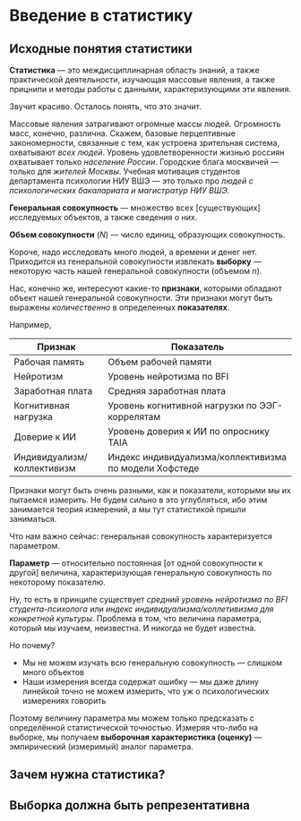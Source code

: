 # Введение в статистику {#intro}

## Исходные понятия статистики

**Статистика** --- это междисциплинарная область знаний, а также практической деятельности, изучающая массовые явления, а также прицнипи и методы работы с данными, характеризующими эти явления.

Звучит красиво. Осталось понять, что это значит.

Массовые явления затрагивают огромные массы людей. Огромность масс, конечно, различна. Скажем, базовые перцептивные закономерности, связанные с тем, как устроена зрительная система, охватывают *всех людей*. Уровень удовлетворенности жизнью россиян охватывает только *население России*. Городские блага москвичей --- только для *жителей Москвы*. Учебная мотивация студентов департамента психологии НИУ ВШЭ --- это только про *людей с психологических бакалариата и магистратур НИУ ВШЭ*.

**Генеральная совокупность** --- множество всех [существующих] исследуемых объектов, а также сведения о них.

**Объем совокупности** ($N$) --- число единиц, образующих совокупность.

Короче, надо исследовать много людей, а времени и денег нет. Приходится из генеральной совокупности извлекать **выборку** --- некоторую часть нашей генеральной совокупности (объемом $n$).

Нас, конечно же, интересуют какие-то **признаки**, которыми обладают объект нашей генеральной совокупности. Эти признаки могут быть выражены *количественно* в определенных **показателях**.

Например,

| Признак                    | Показатель                                             |
|----------------------------|--------------------------------------------------------|
| Рабочая память             | Объем рабочей памяти                                   |
| Нейротизм                  | Уровень нейротизма по BFI                              |
| Заработная плата           | Средняя заработная плата                               |
| Когнитивная нагрузка       | Уровень когнитивной нагрузки по ЭЭГ-коррелятам         |
| Доверие к ИИ               | Уровень доверия к ИИ по опроснику TAIA                 |
| Индивидуализм/коллективизм | Индекс индивидуализма/коллективизма по модели Хофстеде |

Признаки могут быть очень разными, как и показатели, которыми мы их пытаемся измерить. Не будем сильно в это углубляться, ибо этим занимается теория измерений, а мы тут статистикой пришли заниматься.

Что нам важно сейчас: генеральная совокупность характеризуется параметром.

**Параметр** --- относительно постоянная [от одной совокупности к другой] величина, характеризующая генеральную совокупность по некоторому показателю.

Ну, то есть в принципе существует *средний уровень нейротизма по BFI студента-психолога* или *индекс индивидуализма/коллетивизма для конкретной культуры*. Проблема в том, что величина параметра, который мы изучаем, неизвестна. И никогда не будет известна.

Но почему?

* Мы не можем изучать всю генеральную совокупность --- слишком много объектов
* Наши измерения всегда содержат ошибку --- мы даже длину линейкой точно не можем измерить, что уж о психологических измерениях говорить

Поэтому величину параметра мы можем только предсказать с определённой статистической точностью. Измеряя что-либо на выборке, мы получаем **выборочная характеристика (оценку)** --- эмпирический (измеримый) аналог параметра.


## Зачем нужна статистика?


## Выборка должна быть репрезентативна


